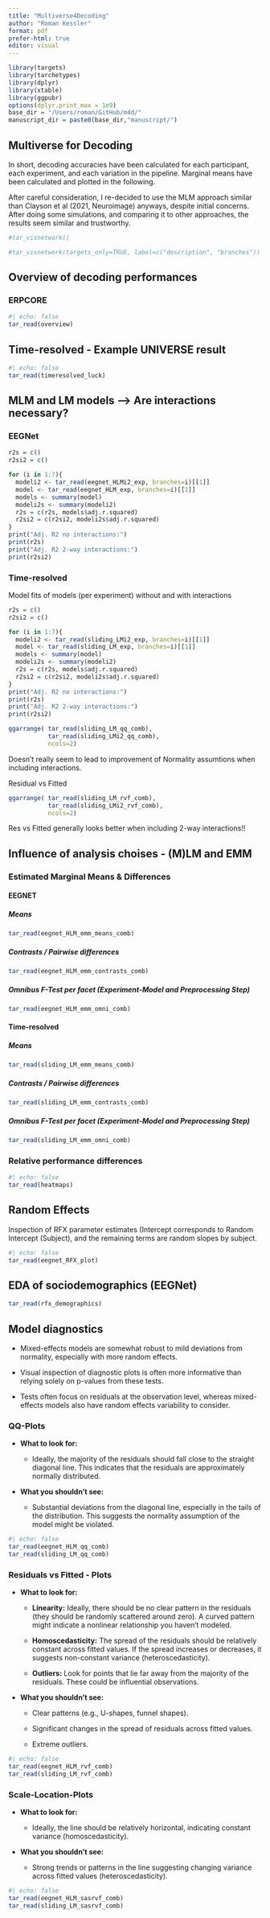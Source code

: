 ```yaml
---
title: "Multiverse4Decoding"
author: "Roman Kessler"
format: pdf
prefer-html: true
editor: visual
---
```


```r
library(targets)
library(tarchetypes)
library(dplyr)
library(xtable)
library(ggpubr)
options(dplyr.print_max = 1e9)
base_dir = "/Users/roman/GitHub/m4d/"
manuscript_dir = paste0(base_dir,"manuscript/")

```

## Multiverse for Decoding

In short, decoding accuracies have been calculated for each participant, each experiment, and each variation in the pipeline. Marginal means have been calculated and plotted in the following.

After careful consideration, I re-decided to use the MLM approach similar than Clayson et al (2021, Neuroimage) anyways, despite initial concerns. After doing some simulations, and comparing it to other approaches, the results seem similar and trustworthy.

```r
#tar_visnetwork()
```

```r
#tar_visnetwork(targets_only=TRUE, label=c("description", "branches"))
```

## Overview of decoding performances

### ERPCORE

```r
#| echo: false
tar_read(overview)

```

## Time-resolved - Example UNIVERSE result

```r
#| echo: false
tar_read(timeresolved_luck)
```

## MLM and LM models --> Are interactions necessary?

### EEGNet 

```r
r2s = c()
r2si2 = c()

for (i in 1:7){
  modeli2 <- tar_read(eegnet_HLMi2_exp, branches=i)[[1]]
  model <- tar_read(eegnet_HLM_exp, branches=i)[[1]]
  models <- summary(model)
  modeli2s <- summary(modeli2)
  r2s = c(r2s, models$adj.r.squared)
  r2si2 = c(r2si2, modeli2s$adj.r.squared)
}
print("Adj. R2 no interactions:")
print(r2s)
print("Adj. R2 2-way interactions:")
print(r2si2)
```

### Time-resolved

Model fits of models (per experiment) without and with interactions
```r
r2s = c()
r2si2 = c()

for (i in 1:7){
  modeli2 <- tar_read(sliding_LMi2_exp, branches=i)[[1]]
  model <- tar_read(sliding_LM_exp, branches=i)[[1]]
  models <- summary(model)
  modeli2s <- summary(modeli2)
  r2s = c(r2s, models$adj.r.squared)
  r2si2 = c(r2si2, modeli2s$adj.r.squared)
}
print("Adj. R2 no interactions:")
print(r2s)
print("Adj. R2 2-way interactions:")
print(r2si2)
```
```r
ggarrange( tar_read(sliding_LM_qq_comb),
           tar_read(sliding_LMi2_qq_comb),
           ncols=2)
```
Doesn't really seem to lead to improvement of Normality assumtions when including interactions.

Residual vs Fitted

```r
ggarrange( tar_read(sliding_LM_rvf_comb),
           tar_read(sliding_LMi2_rvf_comb),
           ncols=2)
```
Res vs Fitted generally looks better when including 2-way interactions!!


## Influence of analysis choises - (M)LM and EMM

### Estimated Marginal Means & Differences

#### EEGNET

##### Means

```r
tar_read(eegnet_HLM_emm_means_comb)
```

##### Contrasts / Pairwise differences

```r
tar_read(eegnet_HLM_emm_contrasts_comb)
```

##### Omnibus F-Test per facet (Experiment-Model and Preprocessing Step)

```r
tar_read(eegnet_HLM_emm_omni_comb)

```

#### Time-resolved

##### Means

```r
tar_read(sliding_LM_emm_means_comb)
```

##### Contrasts / Pairwise differences

```r
tar_read(sliding_LM_emm_contrasts_comb)
```

##### Omnibus F-Test per facet (Experiment-Model and Preprocessing Step)

```r
tar_read(sliding_LM_emm_omni_comb)
```

#### 

### Relative performance differences

```r
#| echo: false
tar_read(heatmaps)
```

## Random Effects

Inspection of RFX parameter estimates (Intercept corresponds to Random Intercept (Subject), and the remaining terms are random slopes by subject.

```r
#| echo: false
tar_read(eegnet_RFX_plot)

```

## EDA of sociodemographics (EEGNet)

```r
tar_read(rfx_demographics)
```

## Model diagnostics

-   Mixed-effects models are somewhat robust to mild deviations from normality, especially with more random effects.

-   Visual inspection of diagnostic plots is often more informative than relying solely on p-values from these tests.

-   Tests often focus on residuals at the observation level, whereas mixed-effects models also have random effects variability to consider.

### QQ-Plots

-   **What to look for:**

    -   Ideally, the majority of the residuals should fall close to the straight diagonal line. This indicates that the residuals are approximately normally distributed.

-   **What you shouldn't see:**

    -   Substantial deviations from the diagonal line, especially in the tails of the distribution. This suggests the normality assumption of the model might be violated.

```r
#| echo: false
tar_read(eegnet_HLM_qq_comb)
tar_read(sliding_LM_qq_comb)
```

### Residuals vs Fitted - Plots

-   **What to look for:**

    -   **Linearity:** Ideally, there should be no clear pattern in the residuals (they should be randomly scattered around zero). A curved pattern might indicate a nonlinear relationship you haven't modeled.

    -   **Homoscedasticity:** The spread of the residuals should be relatively constant across fitted values. If the spread increases or decreases, it suggests non-constant variance (heteroscedasticity).

    -   **Outliers:** Look for points that lie far away from the majority of the residuals. These could be influential observations.

-   **What you shouldn't see:**

    -   Clear patterns (e.g., U-shapes, funnel shapes).

    -   Significant changes in the spread of residuals across fitted values.

    -   Extreme outliers.

```r
#| echo: false
tar_read(eegnet_HLM_rvf_comb)
tar_read(sliding_LM_rvf_comb)
```

### Scale-Location-Plots

-   **What to look for:**

    -   Ideally, the line should be relatively horizontal, indicating constant variance (homoscedasticity).

-   **What you shouldn't see:**

    -   Strong trends or patterns in the line suggesting changing variance across fitted values (heteroscedasticity).

```r
#| echo: false
tar_read(eegnet_HLM_sasrvf_comb)
tar_read(sliding_LM_sasrvf_comb)
```

## 
